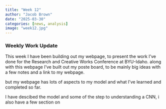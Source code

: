 ```yaml
---
title: "Week 12"
author: "Jacob Brown"
date: "2025-03-30"
categories: [news, analysis]
image: "week12.jpg"
---
```


### Weekly Work Update

This week I have been building out my webpage, to present the work I've done for the Research and Creative Works Conference at BYU-Idaho. along with this webpage I've built out my poste board, to be mainly big ideas with a few notes and a link to my webpage. 

but my webpage has lots of aspects to my model and what I've learned and completed so far. 

I have descibed the model and some of the step to understanding a CNN, i also have a few section on  